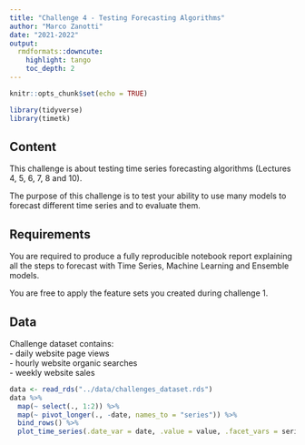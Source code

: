 ```yaml
---
title: "Challenge 4 - Testing Forecasting Algorithms"
author: "Marco Zanotti"
date: "2021-2022"
output: 
  rmdformats::downcute:
    highlight: tango
    toc_depth: 2
---
```


```r
knitr::opts_chunk$set(echo = TRUE)

library(tidyverse)
library(timetk)
```

## Content

This challenge is about testing time series forecasting algorithms 
(Lectures 4, 5, 6, 7, 8 and 10).  

The purpose of this challenge is to test your ability to use many models
to forecast different time series and to evaluate them.  



## Requirements

You are required to produce a fully reproducible notebook report explaining 
all the steps to forecast with Time Series, Machine Learning and Ensemble models.  

You are free to apply the feature sets you created during challenge 1.  



## Data

Challenge dataset contains:  
- daily website page views   
- hourly website organic searches  
- weekly website sales  

```r
data <- read_rds("../data/challenges_dataset.rds")
data %>% 
  map(~ select(., 1:2)) %>% 
  map(~ pivot_longer(., -date, names_to = "series")) %>% 
  bind_rows() %>% 
  plot_time_series(.date_var = date, .value = value, .facet_vars = series, .facet_scales = "free")
```
